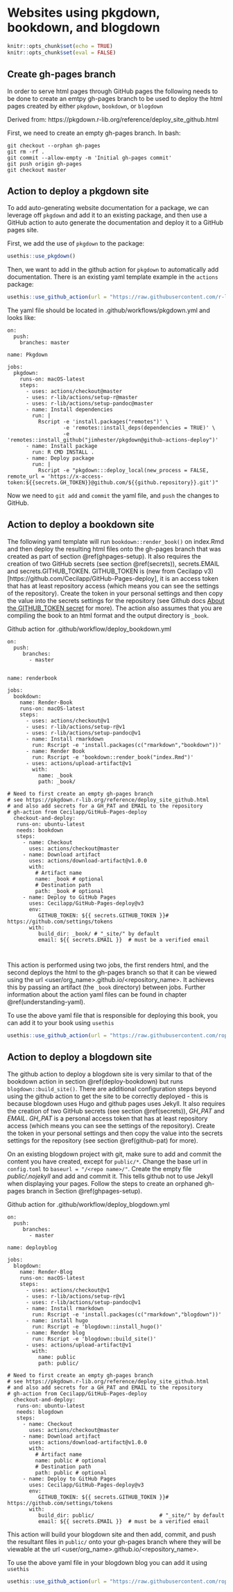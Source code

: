 # Websites using pkgdown, bookdown, and blogdown

```r
knitr::opts_chunk$set(echo = TRUE)
knitr::opts_chunk$set(eval = FALSE)
```

## Create gh-pages branch {#ghpages-setup}

In order to serve html pages through GitHub pages the following needs to be done to create an emtpy gh-pages branch to be used to deploy the html pages created by either `pkgdown`, `bookdown`, or `blogdown`

Derived from: https://pkgdown.r-lib.org/reference/deploy_site_github.html

First, we need to create an empty gh-pages branch. In bash:
  
```
git checkout --orphan gh-pages
git rm -rf .
git commit --allow-empty -m 'Initial gh-pages commit'
git push origin gh-pages
git checkout master
```

## Action to deploy a pkgdown site {#deploy-pkgdown}

To add auto-generating website documentation for a package, we can leverage off `pkgdown` and add it to an existing package, and then use a GitHub action to auto generate the documentation and deploy it to a GitHub pages site.

First, we add the use of `pkgdown` to the package:

```r
usethis::use_pkgdown()
```

Then, we want to add in the github action for `pkgdown` to automatically add documentation. There is an existing yaml template example in the `actions` package:

```r
usethis::use_github_action(url = "https://raw.githubusercontent.com/r-lib/actions/master/examples/pkgdown.yaml")
```

The yaml file should be located in .github/workflows/pkgdown.yml and looks like:
```
on:
  push:
    branches: master

name: Pkgdown

jobs:
  pkgdown:
    runs-on: macOS-latest
    steps:
      - uses: actions/checkout@master
      - uses: r-lib/actions/setup-r@master
      - uses: r-lib/actions/setup-pandoc@master
      - name: Install dependencies
        run: |
          Rscript -e 'install.packages("remotes")' \
                  -e 'remotes::install_deps(dependencies = TRUE)' \
                  -e 'remotes::install_github("jimhester/pkgdown@github-actions-deploy")'
      - name: Install package
        run: R CMD INSTALL .
      - name: Deploy package
        run: |
          Rscript -e "pkgdown:::deploy_local(new_process = FALSE, remote_url = 'https://x-access-token:${{secrets.GH_TOKEN}}@github.com/${{github.repository}}.git')"
```


Now we need to `git add` and `commit` the yaml file, and `push` the changes to GitHub.

## Action to deploy a bookdown site {#deploy-bookdown}

The following yaml template will run `bookdown::render_book()` on index.Rmd and then deploy the resulting html files onto the gh-pages branch that was created as part of section \@ref(ghpages-setup). It also requires the creation of two GitHub secrets (see section \@ref(secrets)), secrets.EMAIL and secrets.GITHUB_TOKEN. GITHUB_TOKEN is (new from Cecilapp v3)[https://github.com/Cecilapp/GitHub-Pages-deploy], it is an access token that has at least repository access (which means you can see the settings of the repository). Create the token in your personal settings and then copy the value into the secrets settings for the repository (see Github docs [About the GITHUB_TOKEN secret](https://docs.github.com/en/actions/reference/authentication-in-a-workflow) for more). The action also assumes that you are compiling the book to an html format and the output directory is `_book`.

Github action for .github/workflow/deploy_bookdown.yml
```
on:
  push:
     branches:
       - master


name: renderbook

jobs:
  bookdown:
    name: Render-Book
    runs-on: macOS-latest
    steps:
      - uses: actions/checkout@v1
      - uses: r-lib/actions/setup-r@v1
      - uses: r-lib/actions/setup-pandoc@v1
      - name: Install rmarkdown
        run: Rscript -e 'install.packages(c("rmarkdown","bookdown"))'
      - name: Render Book
        run: Rscript -e 'bookdown::render_book("index.Rmd")'
      - uses: actions/upload-artifact@v1
        with:
          name: _book
          path: _book/
  
# Need to first create an empty gh-pages branch
# see https://pkgdown.r-lib.org/reference/deploy_site_github.html
# and also add secrets for a GH_PAT and EMAIL to the repository
# gh-action from Cecilapp/GitHub-Pages-deploy
  checkout-and-deploy:
   runs-on: ubuntu-latest
   needs: bookdown
   steps:
     - name: Checkout
       uses: actions/checkout@master
     - name: Download artifact
       uses: actions/download-artifact@v1.0.0
       with:
         # Artifact name
         name: _book # optional
         # Destination path
         path: _book # optional
     - name: Deploy to GitHub Pages
       uses: Cecilapp/GitHub-Pages-deploy@v3
       env:
          GITHUB_TOKEN: ${{ secrets.GITHUB_TOKEN }}# https://github.com/settings/tokens
       with:
          build_dir: _book/ # "_site/" by default
          email: ${{ secrets.EMAIL }}  # must be a verified email
              
    
``` 
This action is performed using two jobs, the first renders html, and the second deploys the html to the gh-pages branch so that it can be viewed using the url \<user/org_name>.github.io/\<repository_name>. It achieves this by passing an artifact (the `_book` directory) between jobs. Further information about the action yaml files can be found in chapter \@ref(understanding-yaml).

To use the above yaml file that is responsible for deploying this book, you can add it to your book using `usethis`
```r
usethis::use_github_action(url = "https://raw.githubusercontent.com/ropenscilabs/actions_sandbox/master/.github/workflows/deploy_bookdown.yml")
```


## Action to deploy a blogdown site {#deploy-blogdown}

The github action to deploy a blogdown site is very similar to that of the bookdown action in section \@ref(deploy-bookdown) but runs `blogdown::build_site()`. There are additional configuration steps beyond using the github action to get the site to be correctly deployed - this is because blogdown uses Hugo and github pages uses Jekyll. It also requires the creation of two GitHub secrets (see section \@ref(secrets)), _GH_PAT_ and _EMAIL_. _GH_PAT_ is a personal access token that has at least repository access (which means you can see the settings of the repository). Create the token in your personal settings and then copy the value into the secrets settings for the repository (see section \@ref(github-pat) for more).

On an existing blogdown project with git, make sure to add and commit the content you have created, except for `public/*`. Change the base url in `config.toml` to `baseurl = "/<repo name>/"`. Create the empty file _public/.nojekyll_ and add and commit it. This tells github not to use Jekyll when displaying your pages. Follow the steps to create an orphaned gh-pages branch in Section \@ref(ghpages-setup).

Github action for .github/workflow/deploy_blogdown.yml
```
on:
  push:
     branches:
       - master

name: deployblog

jobs:
  blogdown:
    name: Render-Blog
    runs-on: macOS-latest
    steps:
      - uses: actions/checkout@v1
      - uses: r-lib/actions/setup-r@v1
      - uses: r-lib/actions/setup-pandoc@v1
      - name: Install rmarkdown
        run: Rscript -e 'install.packages(c("rmarkdown","blogdown"))'
      - name: install hugo
        run: Rscript -e 'blogdown::install_hugo()'
      - name: Render blog
        run: Rscript -e 'blogdown::build_site()'
      - uses: actions/upload-artifact@v1
        with:
          name: public
          path: public/

# Need to first create an empty gh-pages branch
# see https://pkgdown.r-lib.org/reference/deploy_site_github.html
# and also add secrets for a GH_PAT and EMAIL to the repository
# gh-action from Cecilapp/GitHub-Pages-deploy
  checkout-and-deploy:
   runs-on: ubuntu-latest
   needs: blogdown
   steps:
     - name: Checkout
       uses: actions/checkout@master
     - name: Download artifact
       uses: actions/download-artifact@v1.0.0
       with:
         # Artifact name
         name: public # optional
         # Destination path
         path: public # optional
     - name: Deploy to GitHub Pages
       uses: Cecilapp/GitHub-Pages-deploy@v3
       env:
          GITHUB_TOKEN: ${{ secrets.GITHUB_TOKEN }}# https://github.com/settings/tokens
       with:
          build_dir: public/                     # "_site/" by default
          email: ${{ secrets.EMAIL }}  # must be a verified email 
```

This action will build your blogdown site and then add, commit, and push the resultant files in `public/` onto your gh-pages branch where they will be viewable at the url \<user/org_name>.github.io/\<repository_name>.

To use the above yaml file in your blogdown blog you can add it using `usethis`
```r
usethis::use_github_action(url = "https://raw.githubusercontent.com/ropenscilabs/actions_sandbox/master/.github/workflows/deploy_blogdown.yml")
```
